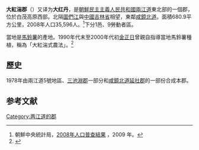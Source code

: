 {{Infobox Korean settlement
| context = north
| img = DPRK2006_Ryanggang-Taehongdan.PNG
| hangul = 대홍단군
| hanja = {{linktext|大|紅|湍|郡}}
|settype=郡
|rr=Daehongdan-gun
|mr=Taehongdan-gun
| area_km2 = 680.9
|  pop = 35596
| popyear = 2008
|  divs = 1邑、9勞動者區
}}
'''大紅湍郡'''（{{kor|諺=대홍단군|漢=大紅湍郡|羅=Taehongdan gun|f=y}}）又译为'''大红丹'''，是[[朝鮮民主主義人民共和國|朝鮮民主主義人民共和國]][[兩江道|兩江道]]東北部的一個郡，位於白茂高原西部。北隔[[圖們江|圖們江]]與[[中國|中國]][[吉林省|吉林省]]相望，東鄰[[咸鏡北道|咸鏡北道]]。面積680.9平方公里，2008年人口35,596人。<ref>朝鮮中央統計局，[http://unstats.un.org/unsd/demographic/sources/census/2010_PHC/North_Korea/Final%20national%20census%20report.pdf 2008年人口普查結果] {{Wayback|url=http://unstats.un.org/unsd/demographic/sources/census/2010_PHC/North_Korea/Final%20national%20census%20report.pdf |date=20100331091148 }}，2009 年。</ref>下分1邑、9勞動者區。

當地是[[馬鈴薯|馬鈴薯]]的產地。1990年代末至2000年代初[[金正日|金正日]]曾親自指導當地馬鈴薯種植，稱為「大紅湍式農法」。<ref name="potato">{{cite news|publisher=[[朝鮮新報|朝鮮新報]]|date=2005年5月9日|title=〈朝鮮の食料問題解決とジャガイモ栽培①〉　大紅湍式ジャガイモ農法の創造|language=ja|url=http://www1.korea-np.co.jp/sinboj/j-2005/01/0501j0819-00001.htm|deadurl=yes|archiveurl=https://web.archive.org/web/20070504081750/http://www1.korea-np.co.jp/sinboj/j-2005/01/0501j0819-00001.htm|archivedate=2007年5月4日|accessdate=2010年4月16日}}</ref>

==歷史==
1978年由兩江道5號地區、[[三池淵郡|三池淵郡]]一部分和[[咸鏡北道|咸鏡北道]][[延社郡|延社郡]]的一部份合成本郡。

==参考文献==
<div class="references-small">
<references></references>
</div>

{{兩江道行政區劃}}

{{DEFAULTSORT:Taehongdan-gun}}
[[Category:两江道的郡|Category:两江道的郡]]